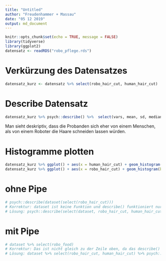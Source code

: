 ```yaml
---
title: "Untitled"
author: "Freudenhammer + Massau"
date: "05 12 2019"
output: md_document
---
```


```r
knitr::opts_chunk$set(echo = TRUE, message = FALSE)
library(tidyverse)
library(ggplot2)
datensatz <- readRDS("robo_pflege.rds")
```

# Verkürzung des Datensatzes 
```r
datensatz_kurz <- datensatz %>% select(robo_hair_cut, human_hair_cut) 
```

# Describe Datensatz
```r
datensatz_kurz %>% psych::describe() %>%  select(vars, mean, sd, median, min, max)
```
Man sieht deskriptiv, dass die Probanden sich eher von einem Menschen, als von einem Roboter die Haare schneiden lassen würden.

# Histogramme plotten
```r
datensatz_kurz %>% ggplot() + aes(x = human_hair_cut) + geom_histogram(bins = 30, fill = "red")
datensatz_kurz %>% ggplot() + aes(x = robo_hair_cut) + geom_histogram(bins = 30, fill = "blue")
```


# ohne Pipe
```r
# psych::describe(dataset(select(robo_hair_cut)))
# Korrektur: dataset ist keine Funktion und describe() funktioniert nur mit mindestens zwei Spalten.
# Lösung: psych::describe(select(dataset, robo_hair_cut, human_hair_cut))
```
# mit Pipe
```r
# dataset %>% select(robo_food)
# Korrektur: Das ist nicht gleich zu der Zeile oben, da das describe() fehlt.
# Lösung: dataset %>% select(robo_hair_cut, human_hair_cut) %>% psych::describe()
```